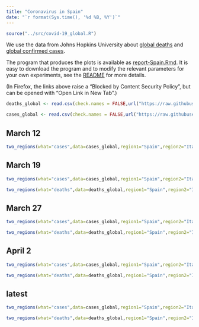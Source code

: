 ```yaml
---
title: "Coronavirus in Spain"
date: "`r format(Sys.time(), '%d %B, %Y')`"
---
```


```r
source("../src/covid-19_global.R")
```

We use the data from Johns Hopkins University about [global deaths](https://github.com/CSSEGISandData/COVID-19/blob/master/csse_covid_19_data/csse_covid_19_time_series/time_series_covid19_deaths_global.csv)  and [global confirmed cases](https://github.com/CSSEGISandData/COVID-19/blob/master/csse_covid_19_data/csse_covid_19_time_series/time_series_covid19_confirmed_global.csv).

The program that produces the plots is available as [report-Spain.Rmd](https://github.com/alexhkurz/coronavirus-in-R/blob/master/reports/report-Spain.Rmd). It is easy to download the program and to modify the relevant parameters for your own experiments, see the [README](https://github.com/alexhkurz/coronavirus-in-R/) for more details.

(In Firefox, the links above raise a "Blocked by Content Security Policy", but can be opened with "Open Link in New Tab".)
    
```r
deaths_global <- read.csv(check.names = FALSE,url("https://raw.githubusercontent.com/CSSEGISandData/COVID-19/master/csse_covid_19_data/csse_covid_19_time_series/time_series_covid19_deaths_global.csv"))

cases_global <- read.csv(check.names = FALSE,url("https://raw.githubusercontent.com/CSSEGISandData/COVID-19/master/csse_covid_19_data/csse_covid_19_time_series/time_series_covid19_confirmed_global.csv"))
```

## March 12

```r
two_regions(what="cases",data=cases_global,region1="Spain",region2="Italy",last_day="3/12/20",range=12,lag=8)
```

## March 19

```r
two_regions(what="cases",data=cases_global,region1="Spain",region2="Italy",last_day="3/19/20",range=18,lag=5) 
```

```r
two_regions(what="deaths",data=deaths_global,region1="Spain",region2="Italy",last_day="3/19/20",range=18,lag=6) 
```

## March 27

```r
two_regions(what="cases",data=cases_global,region1="Spain",region2="Italy",last_day="3/27/20",lag=4)
```


```r
two_regions(what="deaths",data=deaths_global,region1="Spain",region2="Italy",last_day="3/27/20",lag=5)
```

## April 2

```r
two_regions(what="cases",data=cases_global,region1="Spain",region2="Italy",last_day="4/2/20",lag=3)
```

```r
two_regions(what="deaths",data=deaths_global,region1="Spain",region2="Italy",last_day="4/2/20",lag=4)
```

## latest

```r
two_regions(what="cases",data=cases_global,region1="Spain",region2="Italy",lag=3)
```

```r
two_regions(what="deaths",data=deaths_global,region1="Spain",region2="Italy",lag=4)
```
